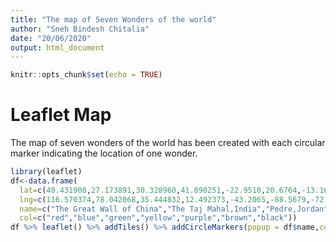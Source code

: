 ```yaml
---
title: "The map of Seven Wonders of the world"
author: "Sneh Bindesh Chitalia"
date: "20/06/2020"
output: html_document
---
```


```r
knitr::opts_chunk$set(echo = TRUE)
```

# Leaflet Map  
The map of seven wonders of the world has been created with each circular marker indicating the location of one wonder.
```r
library(leaflet)
df<-data.frame(
  lat=c(40.431908,27.173891,30.328960,41.890251,-22.9510,20.6764,-13.163068),
  lng=c(116.570374,78.042068,35.444832,12.492373,-43.2065,-88.5679,-72.545128),
  name=c("The Great Wall of China","The Taj Mahal,India","Pedre,Jordan","The Colosseum in Rome, Italy","Christ the Redeemer statue, Rio de Janeiro, Brazil","Chichen Itza, Mexico","Machu Picchu, Peru "),
  col=c("red","blue","green","yellow","purple","brown","black"))
df %>% leaflet() %>% addTiles() %>% addCircleMarkers(popup = df$name,col=df$col) %>% addLegend(labels = df$name,colors = df$col)

```
